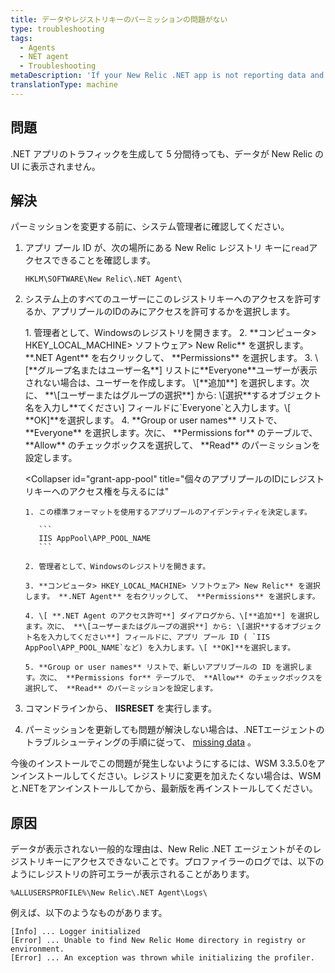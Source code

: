 ```yaml
---
title: データやレジストリキーのパーミッションの問題がない
type: troubleshooting
tags:
  - Agents
  - NET agent
  - Troubleshooting
metaDescription: 'If your New Relic .NET app is not reporting data and you see permissions errors for registry keys, follow these troubleshooting procedures.'
translationType: machine
---
```


## 問題

.NET アプリのトラフィックを生成して 5 分間待っても、データが New Relic の UI に表示されません。

## 解決

<Callout variant="important">
  パーミッションを変更する前に、システム管理者に確認してください。
</Callout>

1. アプリ プール ID が、次の場所にある New Relic レジストリ キーに`read`アクセスできることを確認します。

   ```
   HKLM\SOFTWARE\New Relic\.NET Agent\
   ```

2. システム上のすべてのユーザーにこのレジストリキーへのアクセスを許可するか、アプリプールのIDのみにアクセスを許可するかを選択します。

   <CollapserGroup>
     <Collapser
       id="grant-everyone"
       title="Everyoneユーザーにレジストリキーへのアクセスを許可するには"
     >
       1. 管理者として、Windowsのレジストリを開きます。
       2. **コンピュータ> HKEY_LOCAL_MACHINE> ソフトウェア> New Relic** を選択します。 **.NET Agent** を右クリックして、 **Permissions** を選択します。
       3. \[**グループ名またはユーザー名**] リストに**Everyone**ユーザーが表示されない場合は、ユーザーを作成します。 \[**追加**] を選択します。次に、 **\[ユーザーまたはグループの選択**] から: \[選択**するオブジェクト名を入力し**てください] フィールドに`Everyone`と入力します。\[ **OK]**を選択します。
       4. **Group or user names** リストで、 **Everyone** を選択します。次に、 **Permissions for** のテーブルで、 **Allow** のチェックボックスを選択して、 **Read** のパーミッションを設定します。
     </Collapser>

     <Collapser
       id="grant-app-pool"
       title="個々のアプリプールのIDにレジストリキーへのアクセス権を与えるには"
     >
       1. この標準フォーマットを使用するアプリプールのアイデンティティを決定します。

          ```
          IIS AppPool\APP_POOL_NAME
          ```

       2. 管理者として、Windowsのレジストリを開きます。

       3. **コンピュータ> HKEY_LOCAL_MACHINE> ソフトウェア> New Relic** を選択します。 **.NET Agent** を右クリックして、 **Permissions** を選択します。

       4. \[ **.NET Agent のアクセス許可**] ダイアログから、\[**追加**] を選択します。次に、 **\[ユーザーまたはグループの選択**] から: \[選択**するオブジェクト名を入力してください**] フィールドに、アプリ プール ID ( `IIS AppPool\APP_POOL_NAME`など) を入力します。\[ **OK]**を選択します。

       5. **Group or user names** リストで、新しいアプリプールの ID を選択します。次に、 **Permissions for** テーブルで、 **Allow** のチェックボックスを選択して、 **Read** のパーミッションを設定します。
     </Collapser>
   </CollapserGroup>

3. コマンドラインから、 **IISRESET** を実行します。

4. パーミッションを更新しても問題が解決しない場合は、.NETエージェントのトラブルシューティングの手順に従って、 [missing data](/docs/agents/net-agent/troubleshooting/no-data-appears-net) 。

<Callout variant="tip">
  今後のインストールでこの問題が発生しないようにするには、WSM 3.3.5.0をアンインストールしてください。レジストリに変更を加えたくない場合は、WSMと.NETをアンインストールしてから、最新版を再インストールしてください。
</Callout>

## 原因

データが表示されない一般的な理由は、New Relic .NET エージェントがそのレジストリキーにアクセスできないことです。プロファイラーのログでは、以下のようにレジストリの許可エラーが表示されることがあります。

```
%ALLUSERSPROFILE%\New Relic\.NET Agent\Logs\
```

例えば、以下のようなものがあります。

```
[Info] ... Logger initialized
[Error] ... Unable to find New Relic Home directory in registry or environment.
[Error] ... An exception was thrown while initializing the profiler.
```